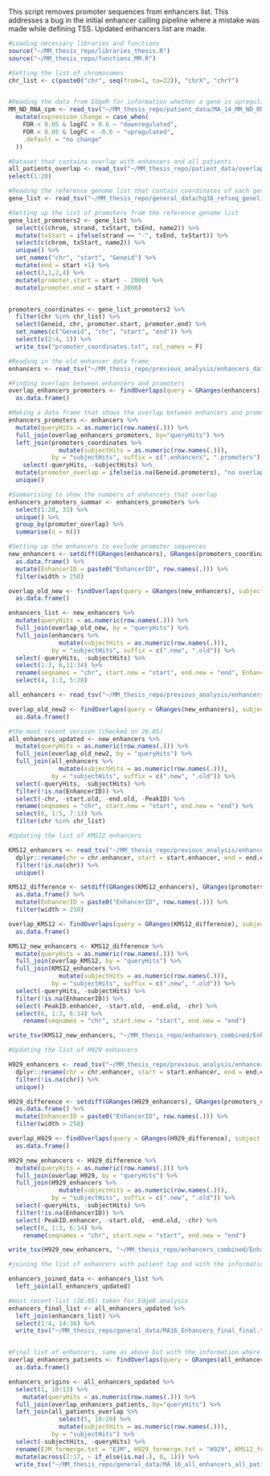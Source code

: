 This script removes promoter sequences from enhancers list. This addresses a bug in the initial enhancer calling pipeline where a mistake was made while defining TSS. Updated enhancers list are made. 

```r
#Loading necessary libraries and functions
source("~/MM_thesis_repo/libraries_thesis.R")
source("~/MM_thesis_repo/functions_MM.R")
```


```r
#Setting the list of chromosomes 
chr_list <- c(paste0("chr", seq(from=1, to=22)), "chrX", "chrY")


#Reading the data from EdgeR for information whether a gene is upregulated or downregulated
MM_ND_RNA_cpm <- read_tsv("~/MM_thesis_repo/patient_data/MA_14_MM_ND_RNA_cpm.txt") %>%
  mutate(expression_change = case_when(
    FDR < 0.05 & logFC > 0.6 ~ "downregulated", 
    FDR < 0.05 & logFC < -0.6 ~ "upregulated", 
    .default = "no change"
  )) 

#Dataset that contains overlap with enhancers and all patients 
all_patients_overlap <- read_tsv("~/MM_thesis_repo/patient_data/overlap_all.txt") %>%
select(1:20)

#Reading the reference genome list that contain coordinates of each gene 
gene_list <- read_tsv("~/MM_thesis_repo/general_data/hg38_refseq_genelist.txt", col_names = TRUE)

#Setting up the list of promoters from the reference genome list 
gene_list_promoters2 <- gene_list %>%
  select(c(chrom, strand, txStart, txEnd, name2)) %>%
  mutate(txStart = ifelse(strand == "-", txEnd, txStart)) %>%
  select(c(chrom, txStart, name2)) %>%
  unique() %>%
  set_names("chr", "start", "Geneid") %>%
  mutate(end = start +1) %>%
  select(3,1,2,4) %>%
  mutate(promoter.start = start - 2000) %>%
  mutate(promoter.end = start + 2000)


promoters_coordinates <- gene_list_promoters2 %>%
  filter(chr %in% chr_list) %>%
  select(Geneid, chr, promoter.start, promoter.end) %>%
  set_names(c("Geneid", "chr", "start", "end")) %>%
  select(c(2:4, 1)) %>%
  write_tsv("promoter_coordinates.txt", col_names = F)

#Reading in the old enhancer data frame 
enhancers <- read_tsv("~/MM_thesis_repo/previous_analysis/enhancers_data/MA_14_all_enhancers_data.txt")

#Finding overlaps between enhancers and promoters
overlap_enhancers_promoters <- findOverlaps(query = GRanges(enhancers), subject = GRanges(promoters_coordinates)) %>%
  as.data.frame()

#Making a data frame that shows the overlap between enhancers and promoters 
enhancers_promoters <- enhancers %>%
  mutate(queryHits = as.numeric(row.names(.))) %>%
  full_join(overlap_enhancers_promoters, by="queryHits") %>%
  left_join(promoters_coordinates %>%
              mutate(subjectHits = as.numeric(row.names(.))), 
            by = "subjectHits", suffix = c(".enhancers", ".promoters")) %>%
    select(-queryHits, -subjectHits) %>%
  mutate(promoter_overlap = ifelse(is.na(Geneid.promoters), "no overlap", "overlap with promoter")) %>%
  unique()

#Summarising to show the numbers of enhancers that overlap   
enhancers_promoters_summar <- enhancers_promoters %>%
  select(1:28, 33) %>%
  unique() %>%
  group_by(promoter_overlap) %>%
  summarise(n = n())
```


```r
#Setting up the enhancers to exclude promoter sequences 
new_enhancers <- setdiff(GRanges(enhancers), GRanges(promoters_coordinates), ignore.strand = TRUE) %>%
  as.data.frame() %>%
  mutate(EnhancerID = paste0("EnhancerID", row.names(.))) %>%
  filter(width > 250)

overlap_old_new <- findOverlaps(query = GRanges(new_enhancers), subject = GRanges(enhancers)) %>%
  as.data.frame()

enhancers_list <- new_enhancers %>%
  mutate(queryHits = as.numeric(row.names(.))) %>%
  full_join(overlap_old_new, by = "queryHits") %>%
  full_join(enhancers %>%
              mutate(subjectHits = as.numeric(row.names(.))), 
            by = "subjectHits", suffix = c(".new", ".old")) %>%
  select(-queryHits, -subjectHits) %>%
  select(1:3, 6,11:34) %>%
  rename(seqnames = "chr", start.new = "start", end.new = "end", EnhancerID.new = "EnhancerID") %>%
  select(4, 1:3, 5:28)

all_enhancers <- read_tsv("~/MM_thesis_repo/previous_analysis/enhancers_data/enhancers_merged.txt")

overlap_old_new2 <- findOverlaps(query = GRanges(new_enhancers), subject = GRanges(all_enhancers)) %>%
  as.data.frame()

#the most recent version (checked on 26.05)
all_enhancers_updated <- new_enhancers %>%
  mutate(queryHits = as.numeric(row.names(.))) %>%
  full_join(overlap_old_new2, by = "queryHits") %>%
  full_join(all_enhancers %>%
              mutate(subjectHits = as.numeric(row.names(.))),
            by = "subjectHits", suffix = c(".new", ".old")) %>%
  select(-queryHits, -subjectHits) %>%
  filter(!is.na(EnhancerID)) %>%
  select(-chr, -start.old, -end.old, -PeakID) %>%
  rename(seqnames = "chr", start.new = "start", end.new = "end") %>%
  select(6, 1:5, 7:13) %>%
  filter(chr %in% chr_list)

#Updating the list of KMS12 enhancers 

KMS12_enhancers <- read_tsv("~/MM_thesis_repo/previous_analysis/enhancers_data/Enhancers_list_KMS12.txt") %>%
  dplyr::rename(chr = chr.enhancer, start = start.enhancer, end = end.enhancer) %>%
  filter(!is.na(chr)) %>%
  unique()

KMS12_difference <- setdiff(GRanges(KMS12_enhancers), GRanges(promoters_coordinates), ignore.strand = TRUE) %>%
  as.data.frame() %>%
  mutate(EnhancerID = paste0("EnhancerID", row.names(.))) %>%
  filter(width > 250)

overlap_KMS12 <- findOverlaps(query = GRanges(KMS12_difference), subject = GRanges(KMS12_enhancers)) %>%
  as.data.frame()

KMS12_new_enhancers <- KMS12_difference %>%
  mutate(queryHits = as.numeric(row.names(.))) %>%
  full_join(overlap_KMS12, by = "queryHits") %>%
  full_join(KMS12_enhancers %>%
              mutate(subjectHits = as.numeric(row.names(.))), 
            by = "subjectHits", suffix = c(".new", ".old")) %>%
  select(-queryHits, -subjectHits) %>%
  filter(!is.na(EnhancerID)) %>%
  select(-PeakID.enhancer, -start.old, -end.old, -chr) %>%
  select(6, 1:3, 6:14) %>%
    rename(seqnames = "chr", start.new = "start", end.new = "end")

write_tsv(KMS12_new_enhancers, "~/MM_thesis_repo/enhancers_combined/Enhancers_list_KMS12_updated.txt")

#Updating the list of H929 enhancers 

H929_enhancers <- read_tsv("~/MM_thesis_repo/previous_analysis/enhancers_data/Enhancers_list_H929.txt") %>%
  dplyr::rename(chr = chr.enhancer, start = start.enhancer, end = end.enhancer) %>%
  filter(!is.na(chr)) %>%
  unique()

H929_difference <- setdiff(GRanges(H929_enhancers), GRanges(promoters_coordinates), ignore.strand = TRUE) %>%
  as.data.frame() %>%
  mutate(EnhancerID = paste0("EnhancerID", row.names(.))) %>%
  filter(width > 250)

overlap_H929 <- findOverlaps(query = GRanges(H929_difference), subject = GRanges(H929_enhancers)) %>%
  as.data.frame()

H929_new_enhancers <- H929_difference %>%
  mutate(queryHits = as.numeric(row.names(.))) %>%
  full_join(overlap_H929, by = "queryHits") %>%
  full_join(H929_enhancers %>%
              mutate(subjectHits = as.numeric(row.names(.))), 
            by = "subjectHits", suffix = c(".new", ".old")) %>%
  select(-queryHits, -subjectHits) %>%
  filter(!is.na(EnhancerID)) %>%
  select(-PeakID.enhancer, -start.old, -end.old, -chr) %>%
  select(6, 1:3, 6:14) %>%
    rename(seqnames = "chr", start.new = "start", end.new = "end")

write_tsv(H929_new_enhancers, "~/MM_thesis_repo/enhancers_combined/Enhancers_list_H929_updated.txt")
```

```r
#joining the list of enhancers with patient tag and with the information for each enhancer (cell line)

enhancers_joined_data <- enhancers_list %>%
  left_join(all_enhancers_updated)

#most recent list (26.05) taken for EdgeR analysis 
enhancers_final_list <- all_enhancers_updated %>%
  left_join(enhancers_list) %>%
  select(1:4, 14:36) %>%
  write_tsv("~/MM_thesis_repo/general_data/MA16_Enhancers_final_final.txt")


#Final list of enhancers, same as above but with the information where the enhancer originates from 
overlap_enhancers_patients <- findOverlaps(query = GRanges(all_enhancers_updated), subject = GRanges(all_patients_overlap)) %>%
  as.data.frame()

enhancers_origins <- all_enhancers_updated %>%
  select(1, 10:13) %>%
    mutate(queryHits = as.numeric(row.names(.))) %>%
  full_join(overlap_enhancers_patients, by="queryHits") %>%
  left_join(all_patients_overlap %>% 
              select(5, 10:20) %>%
              mutate(subjectHits = as.numeric(row.names(.))), 
            by = "subjectHits") %>%
  select(-subjectHits, -queryHits) %>%
  rename(EJM_formerge.txt = "EJM", H929_formerge.txt = "H929", KMS12_formerge.txt = "KMS12", MM1S_formerge.txt = "MM1S") %>%
  mutate(across(2:17, ~ if_else(is.na(.), 0, 1))) %>%
  write_tsv("~/MM_thesis_repo/general_data/MA_16_all_enhancers_all_patients_origin.txt")
```

